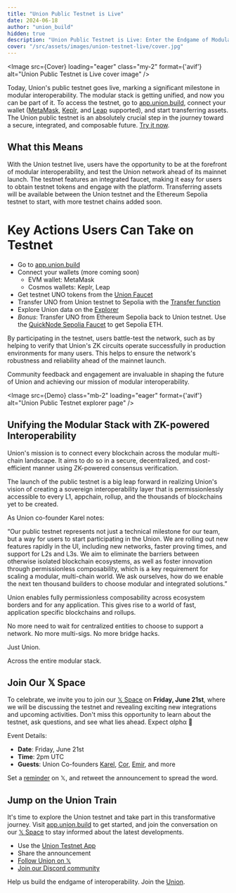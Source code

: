 ```yaml
---
title: "Union Public Testnet is Live"
date: 2024-06-18
author: "union_build"
hidden: true
description: "Union Public Testnet is Live: Enter the Endgame of Modular Interoperability"
cover: "/src/assets/images/union-testnet-live/cover.jpg"
---
```



<Image
  src={Cover}
  loading="eager"
  class="my-2"
  format={'avif'}
  alt="Union Public Testnet is Live cover image"
/>

Today, Union's public testnet goes live, marking a significant milestone in modular interoperability.
The modular stack is getting unified, and now you can be part of it.
To access the testnet, go to [app.union.build](https://app.union.build),
connect your wallet ([MetaMask](https://metamask.io), [Keplr](https://www.keplr.app), and [Leap](https://www.leapwallet.io) supported),
and start transferring assets. The Union public testnet is an absolutely crucial step in the journey toward a secure,
integrated, and composable future. [Try it now](https://app.union.build).

## What this Means

With the Union testnet live, users have the opportunity to be at the forefront of modular interoperability,
and test the Union network ahead of its mainnet launch. The testnet features an integrated faucet,
making it easy for users to obtain testnet tokens and engage with the platform.
Transferring assets will be available between the Union testnet and the Ethereum Sepolia testnet to start,
with more testnet chains added soon.

# Key Actions Users Can Take on Testnet

- Go to [app.union.build](https://app.union.build)
- Connect your wallets (more coming soon)
  - EVM wallet: MetaMask
  - Cosmos wallets: Keplr, Leap
- Get testnet UNO tokens from the [Union Faucet](https://app.union.build/faucet)
- Transfer UNO from Union testnet to Sepolia with the [Transfer function](https://app.union.build/transfer)
- Explore Union data on the [Explorer](https://app.union.build/explorer)
- _Bonus_: Transfer UNO from Ethereum Sepolia back to Union testnet. Use the [QuickNode Sepolia Faucet](https://faucet.quicknode.com/ethereum/sepolia) to get Sepolia ETH.

By participating in the testnet, users battle-test the network,
such as by helping to verify that Union's ZK circuits operate successfully in production environments for many users.
This helps to ensure the network's robustness and reliability ahead of the mainnet launch.

Community feedback and engagement are invaluable in shaping the future of Union and achieving our mission of modular interoperability.

<Image
  src={Demo}
  class="mb-2"
  loading="eager"
  format={'avif'}
  alt="Union Public Testnet explorer page"
/>

## Unifying the Modular Stack with ZK-powered Interoperability

Union's mission is to connect every blockchain across the modular multi-chain landscape.
It aims to do so in a secure, decentralized, and cost-efficient manner using ZK-powered consensus verification.

The launch of the public testnet is a big leap forward in realizing Union's vision of creating a sovereign interoperability layer
that is permissionlessly accessible to every L1, appchain, rollup, and the thousands of blockchains yet to be created.

As Union co-founder Karel notes:

“Our public testnet represents not just a technical milestone for our team, but a way for users to start participating in the Union.
We are rolling out new features rapidly in the UI, including new networks,
faster proving times, and support for L2s and L3s. We aim to eliminate the barriers between otherwise isolated blockchain ecosystems,
as well as foster innovation through permissionless composability, which is a key requirement for scaling a modular,
multi-chain world. We ask ourselves, how do we enable the next ten thousand builders to choose modular and integrated solutions.”

Union enables fully permissionless composability across ecosystem borders and for any application.
This gives rise to a world of fast, application specific blockchains and rollups.

No more need to wait for centralized entities to choose to support a network. No more multi-sigs. No more bridge hacks.

Just Union.

Across the entire modular stack.

## Join Our 𝕏 Space

To celebrate, we invite you to join our [𝕏 Space](https://x.com/i/spaces/1kvKpvmokzZJE) on **Friday, June 21st**,
where we will be discussing the testnet and revealing exciting new integrations and upcoming activities.
Don't miss this opportunity to learn about the testnet, ask questions, and see what lies ahead. Expect αlphα 🤫

Event Details:
  - **Date**: Friday, June 21st
  - **Time**: 2pm UTC
  - **Guests**: Union Co-founders [Karel](https://x.com/0xkaiserkarel), [Cor](https://x.com/corcoder), [Emir](https://x.com/EBeriker), and more

Set a [reminder](https://x.com/i/spaces/1kvKpvmokzZJE) on 𝕏, and retweet the announcement to spread the word.

## Jump on the Union Train

It's time to explore the Union testnet and take part in this transformative journey.
Visit [app.union.build](https://app.union.build) to get started, and join the conversation on our [𝕏 Space](https://x.com/i/spaces/1kvKpvmokzZJE) to stay informed about the latest developments.

- Use the [Union Testnet App](https://app.union.build)
- Share the announcement
- [Follow Union on 𝕏](https://x.com/union_build)
- [Join our Discord community](https://discord.gg/union_build)

Help us build the endgame of interoperability. Join the [Union](https://union.build).
